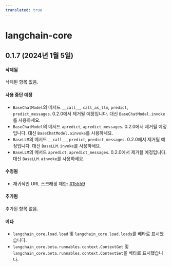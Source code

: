 ```yaml
---
translated: true
---
```


# langchain-core

## 0.1.7 (2024년 1월 5일)

#### 삭제됨

삭제된 항목 없음.

#### 사용 중단 예정

- `BaseChatModel`의 메서드 `__call__`, `call_as_llm`, `predict`, `predict_messages`. 0.2.0에서 제거될 예정입니다. 대신 `BaseChatModel.invoke`를 사용하세요.
- `BaseChatModel`의 메서드 `apredict`, `apredict_messages`. 0.2.0에서 제거될 예정입니다. 대신 `BaseChatModel.ainvoke`를 사용하세요.
- `BaseLLM`의 메서드 `__call__`, `predict`, `predict_messages`. 0.2.0에서 제거될 예정입니다. 대신 `BaseLLM.invoke`를 사용하세요.
- `BaseLLM`의 메서드 `apredict`, `apredict_messages`. 0.2.0에서 제거될 예정입니다. 대신 `BaseLLM.ainvoke`를 사용하세요.

#### 수정됨

- 재귀적인 URL 스크래핑 제한: [#15559](https://github.com/langchain-ai/langchain/pull/15559)

#### 추가됨

추가된 항목 없음.

#### 베타

- `langchain_core.load.load` 및 `langchain_core.load.loads`를 베타로 표시했습니다.
- `langchain_core.beta.runnables.context.ContextGet` 및 `langchain_core.beta.runnables.context.ContextSet`을 베타로 표시했습니다.

